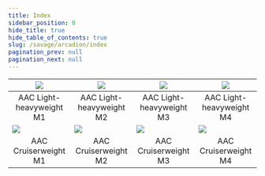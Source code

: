 ```yaml
---
title: Index
sidebar_position: 0
hide_title: true
hide_table_of_contents: true
slug: /savage/arcadion/index
pagination_prev: null
pagination_next: null
---
```



|<a href="/savage/m1s"><img src={raid1} /></a>|<a href="/savage/m2s"><img src={raid2} /></a>|<a href="/savage/m3s"><img src={raid3} /></a>|<a href="/savage/m4s"><img src={raid4} /></a>|
|------------------|------------------|------------------|------------------|
|<center>AAC Light-heavyweight M1</center>|<center>AAC Light-heavyweight M2</center>|<center>AAC Light-heavyweight M3</center>|<center>AAC Light-heavyweight M4</center>|
|<a href="/savage/m5s"><img src={raid5} /></a>|<a href="/savage/m6s"><img src={raid6} /></a>|<a href="/savage/m7s"><img src={raid7} /></a>|<a href="/savage/m8s"><img src={raid8} /></a>|
|<center>AAC Cruiserweight M1</center>|<center>AAC Cruiserweight M2</center>|<center>AAC Cruiserweight M3</center>|<center>AAC Cruiserweight M4</center>|